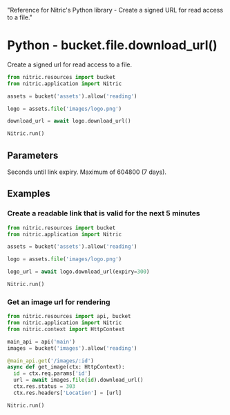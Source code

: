  "Reference for Nitric's Python library - Create a signed URL for read access to a file."

# Python - bucket.file.download_url()

Create a signed url for read access to a file.

```python
from nitric.resources import bucket
from nitric.application import Nitric

assets = bucket('assets').allow('reading')

logo = assets.file('images/logo.png')

download_url = await logo.download_url()

Nitric.run()
```

## Parameters

<Properties>
  <Property name="expiry" type="number">
    Seconds until link expiry. Maximum of 604800 (7 days).
  </Property>
</Properties>

## Examples

### Create a readable link that is valid for the next 5 minutes

```python
from nitric.resources import bucket
from nitric.application import Nitric

assets = bucket('assets').allow('reading')

logo = assets.file('images/logo.png')

logo_url = await logo.download_url(expiry=300)

Nitric.run()
```

### Get an image url for rendering

```python
from nitric.resources import api, bucket
from nitric.application import Nitric
from nitric.context import HttpContext

main_api = api('main')
images = bucket('images').allow('reading')

@main_api.get('/images/:id')
async def get_image(ctx: HttpContext):
  id = ctx.req.params['id']
  url = await images.file(id).download_url()
  ctx.res.status = 303
  ctx.res.headers['Location'] = [url]

Nitric.run()
```
